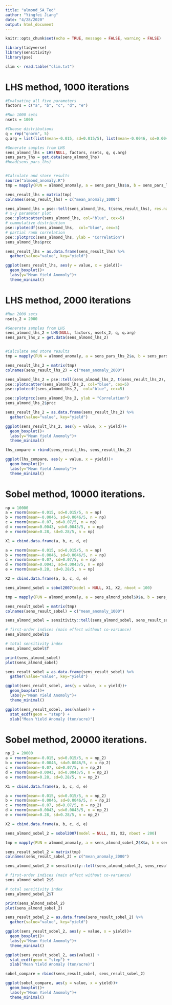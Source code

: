 ```yaml
---
title: "almond_SA_Ted"
author: "Yingfei Jiang"
date: "4/28/2020"
output: html_document
---
```


```r
knitr::opts_chunk$set(echo = TRUE, message = FALSE, warning = FALSE)
```

```r
library(tidyverse)
library(sensitivity)
library(pse)

clim <- read.table("clim.txt")
```
# LHS method, 1000 iterations
```r
#Evaluating all five parameters
factors = c("a", "b", "c", "d", "e")

#Run 1000 sets
nsets = 1000

#Choose distributions
q = rep("qnorm", 5)
q.arg = list(list(mean=-0.015, sd=0.015/5), list(mean=-0.0046, sd=0.0046/5), list(mean=-0.07, sd=0.07/5), list(mean=0.0043, sd=0.0043/5), list(mean=0.28, sd=0.28/5))

#Generate samples from LHS
sens_almond_lhs = LHS(NULL, factors, nsets, q, q.arg)
sens_pars_lhs = get.data(sens_almond_lhs)
#head(sens_pars_lhs)


#Calculate and store results
source("almond_anomaly.R")
tmp = mapply(FUN = almond_anomaly, a = sens_pars_lhs$a, b = sens_pars_lhs$b, c = sens_pars_lhs$c, d = sens_pars_lhs$d, e = sens_pars_lhs$e, MoreArgs = list(clim_data = clim, mean_only = TRUE))

sens_result_lhs = matrix(tmp)
colnames(sens_result_lhs) = c("mean_anomaly_1000")
```

```r
sens_almond_lhs = pse::tell(sens_almond_lhs, t(sens_result_lhs), res.names = c("mean_anomaly"))
# x-y parameter plot
pse::plotscatter(sens_almond_lhs, col="blue", cex=5)
# cummulative distribution
pse::plotecdf(sens_almond_lhs,  col="blue", cex=5)
# partial rank correlation
pse::plotprcc(sens_almond_lhs, ylab = "Correlation")
sens_almond_lhs$prcc
```

```r
sens_result_lhs = as.data.frame(sens_result_lhs) %>% 
  gather(value="value", key="yield")

ggplot(sens_result_lhs, aes(y = value, x = yield))+
  geom_boxplot()+
  labs(y="Mean Yield Anomoly")+
  theme_minimal()
```
# LHS method, 2000 iterations
```r
#Run 2000 sets
nsets_2 = 2000

#Generate samples from LHS
sens_almond_lhs_2 = LHS(NULL, factors, nsets_2, q, q.arg)
sens_pars_lhs_2 = get.data(sens_almond_lhs_2)


#Calculate and store results
tmp = mapply(FUN = almond_anomaly, a = sens_pars_lhs_2$a, b = sens_pars_lhs_2$b, c = sens_pars_lhs_2$c, d = sens_pars_lhs_2$d, e = sens_pars_lhs_2$e, MoreArgs = list(clim_data = clim, mean_only = TRUE))

sens_result_lhs_2 = matrix(tmp)
colnames(sens_result_lhs_2) = c("mean_anomaly_2000")
```

```r
sens_almond_lhs_2 = pse::tell(sens_almond_lhs_2, t(sens_result_lhs_2), res.names = c("mean_anomaly"))
pse::plotscatter(sens_almond_lhs_2, col="blue", cex=5)
pse::plotecdf(sens_almond_lhs_2,  col="blue", cex=5)

pse::plotprcc(sens_almond_lhs_2, ylab = "Correlation")
sens_almond_lhs_2$prcc
```

```r
sens_result_lhs_2 = as.data.frame(sens_result_lhs_2) %>% 
  gather(value="value", key="yield")

ggplot(sens_result_lhs_2, aes(y = value, x = yield))+
  geom_boxplot()+
  labs(y="Mean Yield Anomoly")+
  theme_minimal()
```

```r
lhs_compare = rbind(sens_result_lhs, sens_result_lhs_2)

ggplot(lhs_compare, aes(y = value, x = yield))+
  geom_boxplot()+
  labs(y="Mean Yield Anomoly")+
  theme_minimal()
```

# Sobel method, 10000 iterations.
```r
np = 10000
a = rnorm(mean=-0.015, sd=0.015/5, n = np)
b = rnorm(mean=-0.0046, sd=0.0046/5, n = np)
c = rnorm(mean=-0.07, sd=0.07/5, n = np)
d = rnorm(mean=0.0043, sd=0.0043/5, n = np)
e = rnorm(mean=0.28, sd=0.28/5, n = np)

X1 = cbind.data.frame(a, b, c, d, e)

a = rnorm(mean=-0.015, sd=0.015/5, n = np)
b = rnorm(mean=-0.0046, sd=0.0046/5, n = np)
c = rnorm(mean=-0.07, sd=0.07/5, n = np)
d = rnorm(mean=0.0043, sd=0.0043/5, n = np)
e = rnorm(mean=0.28, sd=0.28/5, n = np)

X2 = cbind.data.frame(a, b, c, d, e)

sens_almond_sobel = sobol2007(model = NULL, X1, X2, nboot = 100)

tmp = mapply(FUN = almond_anomaly, a = sens_almond_sobel$X$a, b = sens_almond_sobel$X$b, c = sens_almond_sobel$X$c, d = sens_almond_sobel$X$d, e = sens_almond_sobel$X$e, MoreArgs = list(clim_data = clim, mean_only = TRUE))

sens_result_sobel = matrix(tmp)
colnames(sens_result_sobel) = c("mean_anomaly_1000")
```

```r
sens_almond_sobel = sensitivity::tell(sens_almond_sobel, sens_result_sobel, res.names = "mean_anomaly")

# first-order indices (main effect without co-variance)
sens_almond_sobel$S

# total sensitivity index
sens_almond_sobel$T

print(sens_almond_sobel)
plot(sens_almond_sobel)
```

```r
sens_result_sobel = as.data.frame(sens_result_sobel) %>% 
  gather(value="value", key="yield")

ggplot(sens_result_sobel, aes(y = value, x = yield))+
  geom_boxplot()+
  labs(y="Mean Yield Anomoly")+
  theme_minimal()

ggplot(sens_result_sobel, aes(value)) +
  stat_ecdf(geom = "step") +
  xlab("Mean Yield Anomaly (ton/acre)")
```

# Sobel method, 20000 iterations.
```r
np_2 = 20000
a = rnorm(mean=-0.015, sd=0.015/5, n = np_2)
b = rnorm(mean=-0.0046, sd=0.0046/5, n = np_2)
c = rnorm(mean=-0.07, sd=0.07/5, n = np_2)
d = rnorm(mean=0.0043, sd=0.0043/5, n = np_2)
e = rnorm(mean=0.28, sd=0.28/5, n = np_2)

X1 = cbind.data.frame(a, b, c, d, e)

a = rnorm(mean=-0.015, sd=0.015/5, n = np_2)
b = rnorm(mean=-0.0046, sd=0.0046/5, n = np_2)
c = rnorm(mean=-0.07, sd=0.07/5, n = np_2)
d = rnorm(mean=0.0043, sd=0.0043/5, n = np_2)
e = rnorm(mean=0.28, sd=0.28/5, n = np_2)

X2 = cbind.data.frame(a, b, c, d, e)

sens_almond_sobel_2 = sobol2007(model = NULL, X1, X2, nboot = 200)

tmp = mapply(FUN = almond_anomaly, a = sens_almond_sobel_2$X$a, b = sens_almond_sobel_2$X$b, c = sens_almond_sobel_2$X$c, d = sens_almond_sobel_2$X$d, e = sens_almond_sobel_2$X$e, MoreArgs = list(clim_data = clim, mean_only = TRUE))

sens_result_sobel_2 = matrix(tmp)
colnames(sens_result_sobel_2) = c("mean_anomaly_2000")
```

```r
sens_almond_sobel_2 = sensitivity::tell(sens_almond_sobel_2, sens_result_sobel_2, res.names = "mean_anomaly")

# first-order indices (main effect without co-variance)
sens_almond_sobel_2$S

# total sensitivity index
sens_almond_sobel_2$T

print(sens_almond_sobel_2)
plot(sens_almond_sobel_2)
```

```r
sens_result_sobel_2 = as.data.frame(sens_result_sobel_2) %>% 
  gather(value="value", key="yield")

ggplot(sens_result_sobel_2, aes(y = value, x = yield))+
  geom_boxplot()+
  labs(y="Mean Yield Anomoly")+
  theme_minimal()

ggplot(sens_result_sobel_2, aes(value)) +
  stat_ecdf(geom = "step") +
  xlab("Mean Yield Anomaly (ton/acre)")
```

```r
sobel_compare = rbind(sens_result_sobel, sens_result_sobel_2)

ggplot(sobel_compare, aes(y = value, x = yield))+
  geom_boxplot()+
  labs(y="Mean Yield Anomoly")+
  theme_minimal()
```